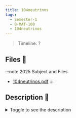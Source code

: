```yaml
---
title: 104neutrinos
tags:
  - Semester-1
  - B-MAT-100
  - 104neutrinos
---
```

> Timeline: ?


## Files 📂

:::note 2025 Subject and Files
- [104neutrinos.pdf](https://github.com/Studio-17/Epitech-Subjects/raw/main/Semester-1/B-MAT-100/104neutrinos/104neutrinos.pdf)
:::

## Description 📖
<details>
  <summary>Toggle to see the description</summary>
  <div>
<details>
<summary> Tests de la moulinette </summary>
<table align="center">
    <thead>
        <tr>
            <td colspan="3" align="center"><strong>MOULINETTE</strong></td>
        </tr>
        <tr>
            <th>SOMMAIRE</th>
            <th>NB DE TESTS</th>
            <th>DETAILS</th>
        </tr>
    </thead>
    <tbody>
        <tr>
            <td rowspan="1">A - Basic tree</td>
            <td rowspan="1" style="text-align: center;">1</td>
            <td>01 - Tree of size 1</td>
        </tr>
        <tr>
            <td rowspan="2">B - Functionality</td>
            <td rowspan="2" style="text-align: center;">2</td>
            <td>01 - Trees of even sizes</td>
        </tr>
        <tr>
            <td>02 - Trees of odd sizes</td>
        </tr>
        <tr>
            <td rowspan="1">C - Error handling</td>
            <td rowspan="1" style="text-align: center;">1</td>
            <td>01 - Trees of invalid sizes</td>
        </tr>
    </tbody>
</table>
</details>
<details>
<summary> Tests de la moulinette </summary>
<table align="center">
    <thead>
        <tr>
            <td colspan="3" align="center"><strong>MOULINETTE</strong></td>
        </tr>
        <tr>
            <th>SOMMAIRE</th>
            <th>NB DE TESTS</th>
            <th>DETAILS</th>
        </tr>
    </thead>
    <tbody>
        <tr>
            <td rowspan="1">match</td>
            <td rowspan="1" style="text-align: center;">1</td>
            <td>match</td>
        </tr>
        <tr>
            <td rowspan="1">nmatch</td>
            <td rowspan="1" style="text-align: center;">1</td>
            <td>nmatch</td>
        </tr>
    </tbody>
</table>
</details>
<details>
<summary> Tests de la moulinette </summary>
<table align="center">
    <thead>
        <tr>
            <td colspan="3" align="center"><strong>MOULINETTE</strong></td>
        </tr>
        <tr>
            <th>SOMMAIRE</th>
            <th>NB DE TESTS</th>
            <th>DETAILS</th>
        </tr>
    </thead>
    <tbody>
        <tr>
            <td rowspan="1">A - Basic star</td>
            <td rowspan="1" style="text-align: center;">1</td>
            <td>01 - Star of size 1</td>
        </tr>
        <tr>
            <td rowspan="3">B - Functionality</td>
            <td rowspan="3" style="text-align: center;">3</td>
            <td>01 - Stars of small sizes</td>
        </tr>
    		<tr>
			<td>02 - Stars of medium sizes</td>
		</tr>
		<tr>
			<td>03 - Stars of big sizes</td>
		</tr>
        <tr>
            <td rowspan="1">C - Error handling</td>
            <td rowspan="1" style="text-align: center;">1</td>
            <td>01 - Star of size 0</td>
        </tr>
	</tbody>
</table>
</details>
<details>
<summary> Tests de la moulinette </summary>
<table align="center">
    <thead>
    <tr>
        <td colspan="3" align="center"><strong>MOULINETTE</strong></td>
    </tr>
        <tr>
            <th>SOMMAIRE</th>
            <th>NB DE TESTS</th>
            <th>DETAILS</th>
        </tr>
    </thead>
    <tbody>
        <tr>
            <td rowspan="1">workshopLib</td>
            <td rowspan="1" style="text-align: center;">29</td>
            <td>❌</td>
        </tr>
    </tbody>
</table>
</details>
<details>
<summary> Tests de la moulinette </summary>
<table align="center">
    <thead>
        <tr>
            <td colspan="3" align="center"><strong>MOULINETTE</strong></td>
        </tr>
        <tr>
            <th>SOMMAIRE</th>
            <th>NB DE TESTS</th>
            <th>DETAILS</th>
        </tr>
    </thead>
    <tbody>
        <tr>
            <td rowspan="1">01 - Count Island</td>
            <td rowspan="1" style="text-align: center;">1</td>
            <td>01 - Count island</td>
        </tr>
        <tr>
            <td rowspan="1">02 - Return Value</td>
            <td rowspan="1" style="text-align: center;">1</td>
            <td>01 - Return value</td>
        </tr>
        <tr>
            <td rowspan="1">03 - Error handling</td>
            <td rowspan="1" style="text-align: center;">1</td>
            <td>01 - Error handling</td>
        </tr>
	</tbody>
</table>
</details>
<details>
<summary> Tests de la moulinette </summary>
<table align="center">
    <thead>
    <tr>
        <td colspan="3" align="center"><strong>MOULINETTE</strong></td>
    </tr>
        <tr>
            <th>SOMMAIRE</th>
            <th>NB DE TESTS</th>
            <th>DETAILS</th>
        </tr>
    </thead>
    <tbody>
        <tr>
            <td rowspan="1">step01</td>
            <td rowspan="1" style="text-align: center;">1</td>
            <td>Step01</td>
        </tr>
        <tr>
            <td rowspan="1">step02</td>
            <td rowspan="1" style="text-align: center;">1</td>
            <td>Step02</td>
        </tr>
        <tr>
            <td rowspan="1">step03</td>
            <td rowspan="1" style="text-align: center;">1</td>
            <td>Step03</td>
        </tr>
        <tr>
            <td rowspan="1">step04</td>
            <td rowspan="1" style="text-align: center;">1</td>
            <td>Step04</td>
        </tr>
    </tbody>
</table>
</details>
<details>
<summary> Tests de la moulinette </summary>
<table align="center">
    <thead>
    <tr>
        <td colspan="3" align="center"><strong>MOULINETTE</strong></td>
    </tr>
        <tr>
            <th>SOMMAIRE</th>
            <th>NB DE TESTS</th>
            <th>DETAILS</th>
        </tr>
    </thead>
    <tbody>
        <tr>
            <td rowspan="3">rush-1-1</td>
            <td rowspan="3" style="text-align: center;">3</td>
            <td>01 - Small sizes</td>
        </tr>
        <tr>
            <td>02 - Big sizes</td>
        </tr>
        <tr>
            <td>03 - Special cases</td>
        </tr>
        <tr>
            <td rowspan="3">rush-1-2</td>
            <td rowspan="3" style="text-align: center;">3</td>
            <td>01 - Small sizes</td>
        </tr>
        <tr>
            <td>02 - Big sizes</td>
        </tr>
        <tr>
            <td>03 - Special cases</td>
        </tr>
        <tr>
            <td rowspan="3">rush-1-3</td>
            <td rowspan="3" style="text-align: center;">3</td>
            <td>01 - Small sizes</td>
        </tr>
        <tr>
            <td>02 - Big sizes</td>
        </tr>
        <tr>
            <td>03 - Special cases</td>
        </tr>
        <tr>
            <td rowspan="3">rush-1-4</td>
            <td rowspan="3" style="text-align: center;">3</td>
            <td>01 - Small sizes</td>
        </tr>
        <tr>
            <td>02 - Big sizes</td>
        </tr>
        <tr>
            <td>03 - Special cases</td>
        </tr>
        <tr>
            <td rowspan="3">rush-1-5</td>
            <td rowspan="3" style="text-align: center;">3</td>
            <td>01 - Small sizes</td>
        </tr>
        <tr>
            <td>02 - Big sizes</td>
        </tr>
        <tr>
            <td>03 - Special cases</td>
        </tr>
    </tbody>
</table>
</details>
<details>
<summary> Tests de la moulinette </summary>
<table align="center">
    <thead>
    <tr>
        <td colspan="3" align="center"><strong>MOULINETTE</strong></td>
    </tr>
        <tr>
            <th>SOMMAIRE</th>
            <th>NB DE TESTS</th>
            <th>DETAILS</th>
        </tr>
    </thead>
    <tbody>
        <tr>
            <td rowspan="1">01 - task01</td>
            <td rowspan="1" style="text-align: center;">1</td>
            <td>task01</td>
        </tr>
        <tr>
            <td rowspan="1">02 - task02</td>
            <td rowspan="1" style="text-align: center;">1</td>
            <td>task02</td>
        </tr>
        <tr>
            <td rowspan="1">03 - task03</td>
            <td rowspan="1" style="text-align: center;">1</td>
            <td>task03</td>
        </tr>
        <tr>
            <td rowspan="1">04 - task04</td>
            <td rowspan="1" style="text-align: center;">1</td>
            <td>task04</td>
        </tr>
        <tr>
            <td rowspan="1">05 - task05</td>
            <td rowspan="1" style="text-align: center;">1</td>
            <td>task05</td>
        </tr>
        <tr>
            <td rowspan="1">06 - task06</td>
            <td rowspan="1" style="text-align: center;">1</td>
            <td>task06</td>
        </tr>
    </tbody>
</table>
</details>
<details>
<summary> Tests de la moulinette </summary>
<table align="center">
    <thead>
    <tr>
        <td colspan="3" align="center"><strong>MOULINETTE</strong></td>
    </tr>
        <tr>
            <th>SOMMAIRE</th>
            <th>NB DE TESTS</th>
            <th>DETAILS</th>
        </tr>
    </thead>
    <tbody>
        <tr>
            <td rowspan="1">01 - task01</td>
            <td rowspan="1" style="text-align: center;">1</td>
            <td>task01</td>
        </tr>
        <tr>
            <td rowspan="1">02 - task02</td>
            <td rowspan="1" style="text-align: center;">1</td>
            <td>task02</td>
        </tr>
        <tr>
            <td rowspan="1">03 - task03</td>
            <td rowspan="1" style="text-align: center;">1</td>
            <td>task03</td>
        </tr>
        <tr>
            <td rowspan="1">04 - task04</td>
            <td rowspan="1" style="text-align: center;">1</td>
            <td>task04</td>
        </tr>
        <tr>
            <td rowspan="1">05 - task05</td>
            <td rowspan="1" style="text-align: center;">1</td>
            <td>task05</td>
        </tr>
        <tr>
            <td rowspan="1">06 - task06</td>
            <td rowspan="1" style="text-align: center;">1</td>
            <td>task06</td>
        </tr>
    </tbody>
</table>
</details>
<details>
<summary> Tests de la moulinette </summary>
<table align="center">
    <thead>
    <tr>
        <td colspan="3" align="center"><strong>MOULINETTE</strong></td>
    </tr>
        <tr>
            <th>SOMMAIRE</th>
            <th>NB DE TESTS</th>
            <th>DETAILS</th>
        </tr>
    </thead>
    <tbody>
        <tr>
            <td rowspan="1">01 - task01</td>
            <td rowspan="1" style="text-align: center;">1</td>
            <td>task01</td>
        </tr>
        <tr>
            <td rowspan="1">02 - task02</td>
            <td rowspan="1" style="text-align: center;">1</td>
            <td>task02</td>
        </tr>
        <tr>
            <td rowspan="1">03 - task03</td>
            <td rowspan="1" style="text-align: center;">1</td>
            <td>task03</td>
        </tr>
        <tr>
            <td rowspan="1">04 - task04</td>
            <td rowspan="1" style="text-align: center;">1</td>
            <td>task04</td>
        </tr>
        <tr>
            <td rowspan="1">05 - task05</td>
            <td rowspan="1" style="text-align: center;">1</td>
            <td>task05</td>
        </tr>
    </tbody>
</table>
</details>
<details>
<summary> Tests de la moulinette </summary>
<table align="center">
    <thead>
    <tr>
        <td colspan="3" align="center"><strong>MOULINETTE</strong></td>
    </tr>
        <tr>
            <th>SOMMAIRE</th>
            <th>NB DE TESTS</th>
            <th>DETAILS</th>
        </tr>
    </thead>
    <tbody>
        <tr>
            <td>01 - task01</td>
            <td rowspan="1" style="text-align: center;">1</td>
            <td>task01</td>
        </tr>
        <tr>
            <td>02 - task02</td>
            <td rowspan="1" style="text-align: center;">1</td>
            <td>task02</td>
        </tr>
        <tr>
            <td>03 - task03</td>
            <td rowspan="1" style="text-align: center;">1</td>
            <td>task03</td>
        </tr>
        <tr>
            <td>04 - task04</td>
            <td rowspan="1" style="text-align: center;">1</td>
            <td>task04</td>
        </tr>
        <tr>
            <td>05 - task05</td>
            <td rowspan="1" style="text-align: center;">1</td>
            <td>task05</td>
        </tr>
        <tr>
            <td>06 - task06</td>
            <td rowspan="1" style="text-align: center;">1</td>
            <td>task06</td>
        </tr>
        <tr>
            <td>07 - task07</td>
            <td rowspan="1" style="text-align: center;">1</td>
            <td>task07</td>
        </tr>
        </tr>
        <tr>
            <td>08 - task08</td>
            <td rowspan="1" style="text-align: center;">1</td>
            <td>task08</td>
        </tr>
        <tr>
            <td>09 - task09</td>
            <td rowspan="1" style="text-align: center;">1</td>
            <td>task09</td>
        </tr>
        <tr>
            <td>10 - task10</td>
            <td rowspan="1" style="text-align: center;">1</td>
            <td>task10</td>
        </tr>
        <tr>
            <td>11 - task11</td>
            <td rowspan="1" style="text-align: center;">1</td>
            <td>task11</td>
        </tr>
        <tr>
            <td>12 - task12</td>
            <td rowspan="1" style="text-align: center;">1</td>
            <td>task12</td>
        </tr>
        <tr>
            <td>13 - task13</td>
            <td rowspan="1" style="text-align: center;">1</td>
            <td>task13</td>
        </tr>
        <tr>
            <td>14 - task14</td>
            <td rowspan="1" style="text-align: center;">1</td>
            <td>task14</td>
        </tr>
        <tr>
            <td>15 - task15</td>
            <td rowspan="1" style="text-align: center;">1</td>
            <td>task15</td>
        </tr>
        <tr>
            <td>16 - task16</td>
            <td rowspan="1" style="text-align: center;">1</td>
            <td>task16</td>
        </tr>
        <tr>
            <td>17 - task17</td>
            <td rowspan="1" style="text-align: center;">1</td>
            <td>task17</td>
        </tr>
        <tr>
            <td>18 - task18</td>
            <td rowspan="1" style="text-align: center;">1</td>
            <td>task18</td>
        </tr>
        <tr>
            <td>19 - task19</td>
            <td rowspan="1" style="text-align: center;">1</td>
            <td>task19</td>
        </tr>
        <tr>
            <td>20 - task20</td>
            <td rowspan="1" style="text-align: center;">1</td>
            <td>task20</td>
        </tr>
        <tr>
            <td>21 - task21</td>
            <td rowspan="1" style="text-align: center;">1</td>
            <td>task21</td>
        </tr>
    </tbody>
</table>
</details>
<details>
<summary> Tests de la moulinette </summary>
<table align="center">
    <thead>
        <tr>
            <td colspan="3" align="center"><strong>MOULINETTE</strong></td>
        </tr>
        <tr>
            <th>SOMMAIRE</th>
            <th>NB DE TESTS</th>
            <th>DETAILS</th>
        </tr>
    </thead>
    <tbody>
        <tr>
            <td rowspan="1">01 - task01</td>
            <td rowspan="1" style="text-align: center;">1</td>
            <td>task01</td>
        </tr>
        <tr>
            <td rowspan="1">02 - task02</td>
            <td rowspan="1" style="text-align: center;">1</td>
            <td>task02</td>
        </tr>
        <tr>
            <td rowspan="1">03 - task03</td>
            <td rowspan="1" style="text-align: center;">1</td>
            <td>task03</td>
        </tr>
        <tr>
            <td rowspan="1">04 - task04</td>
            <td rowspan="1" style="text-align: center;">1</td>
            <td>task04</td>
        </tr>
        <tr>
            <td rowspan="1">05 - task05</td>
            <td rowspan="1" style="text-align: center;">1</td>
            <td>task05</td>
        </tr>
        <tr>
            <td rowspan="1">06 - task06</td>
            <td rowspan="1" style="text-align: center;">1</td>
            <td>task06</td>
        </tr>
        <tr>
            <td rowspan="1">07 - task07</td>
            <td rowspan="1" style="text-align: center;">1</td>
            <td>task07</td>
        </tr>
    </tbody>
</table>
</details>
<details>
<summary> Tests de la moulinette </summary>
<table align="center">
    <thead>
    <tr>
        <td colspan="3" align="center"><strong>MOULINETTE</strong></td>
    </tr>
        <tr>
            <th>SOMMAIRE</th>
            <th>NB DE TESTS</th>
            <th>DETAILS</th>
        </tr>
    </thead>
    <tbody>
        <tr>
            <td rowspan="1">01 - task01</td>
            <td rowspan="1" style="text-align: center;">1</td>
            <td>task01</td>
        </tr>
        <tr>
            <td rowspan="1">02 - task02</td>
            <td rowspan="1" style="text-align: center;">1</td>
            <td>task02</td>
        </tr>
        <tr>
            <td rowspan="1">03 - task03</td>
            <td rowspan="1" style="text-align: center;">1</td>
            <td>task03</td>
        </tr>
        <tr>
            <td rowspan="1">04 - task04</td>
            <td rowspan="1" style="text-align: center;">1</td>
            <td>task04</td>
        </tr>
    </tbody>
</table>
</details>
<details>
<summary> Tests de la moulinette </summary>
<table align="center">
    <thead>
    <tr>
        <td colspan="3" align="center"><strong>MOULINETTE</strong></td>
    </tr>
        <tr>
            <th>SOMMAIRE</th>
            <th>NB DE TESTS</th>
            <th>DETAILS</th>
        </tr>
    </thead>
    <tbody>
        <tr>
            <td rowspan="1">01 - task01</td>
            <td rowspan="1" style="text-align: center;">1</td>
            <td>task01</td>
        </tr>
        <tr>
            <td rowspan="1">02 - task02</td>
            <td rowspan="1" style="text-align: center;">1</td>
            <td>task02</td>
        </tr>
        <tr>
            <td rowspan="1">03 - task03</td>
            <td rowspan="1" style="text-align: center;">1</td>
            <td>task03</td>
        </tr>
        <tr>
            <td rowspan="1">04 - task04</td>
            <td rowspan="1" style="text-align: center;">1</td>
            <td>task04</td>
        </tr>
        <tr>
            <td rowspan="1">05 - task05</td>
            <td rowspan="1" style="text-align: center;">1</td>
            <td>task05</td>
        </tr>
        <tr>
            <td rowspan="1">06 - task06</td>
            <td rowspan="1" style="text-align: center;">1</td>
            <td>task06</td>
        </tr>
    </tbody>
</table>
</details>
<details>
<summary> Tests de la moulinette </summary>
<table align="center">
    <thead>
    <tr>
        <td colspan="3" align="center"><strong>MOULINETTE</strong></td>
    </tr>
        <tr>
            <th>SOMMAIRE</th>
            <th>NB DE TESTS</th>
            <th>DETAILS</th>
        </tr>
    </thead>
    <tbody>
        <tr>
            <td rowspan="1">01 - task01</td>
            <td rowspan="1" style="text-align: center;">1</td>
            <td>task01</td>
        </tr>
        <tr>
            <td rowspan="1">02 - task02</td>
            <td rowspan="1" style="text-align: center;">1</td>
            <td>task02</td>
        </tr>
        <tr>
            <td rowspan="1">03 - task03</td>
            <td rowspan="1" style="text-align: center;">1</td>
            <td>task03</td>
        </tr>
        <tr>
            <td rowspan="1">04 - task04</td>
            <td rowspan="1" style="text-align: center;">1</td>
            <td>task04</td>
        </tr>
        <tr>
            <td rowspan="1">05 - task05</td>
            <td rowspan="1" style="text-align: center;">1</td>
            <td>task05</td>
        </tr>
        <tr>
            <td rowspan="1">06 - task06</td>
            <td rowspan="1" style="text-align: center;">1</td>
            <td>task06</td>
        </tr>
        <tr>
            <td rowspan="1">07 - task07</td>
            <td rowspan="1" style="text-align: center;">1</td>
            <td>task07</td>
        </tr>
        <tr>
            <td rowspan="1">08 - task08</td>
            <td rowspan="1" style="text-align: center;">1</td>
            <td>task08</td>
        </tr>
        <tr>
            <td rowspan="1">09 - task09</td>
            <td rowspan="1" style="text-align: center;">1</td>
            <td>task09</td>
        </tr>
    </tbody>
</table>
</details>
<details>
<summary> Tests de la moulinette </summary>
<table align="center">
    <thead>
    <tr>
        <td colspan="3" align="center"><strong>MOULINETTE</strong></td>
    </tr>
        <tr>
            <th>SOMMAIRE</th>
            <th>NB DE TESTS</th>
            <th>DETAILS</th>
        </tr>
    </thead>
    <tbody>
        <tr>
            <td rowspan="1">01 - task01</td>
            <td rowspan="1" style="text-align: center;">1</td>
            <td>task01</td>
        </tr>
        <tr>
            <td rowspan="1">02 - task02</td>
            <td rowspan="1" style="text-align: center;">1</td>
            <td>task02</td>
        </tr>
        <tr>
            <td rowspan="1">03 - task03</td>
            <td rowspan="1" style="text-align: center;">1</td>
            <td>task03</td>
        </tr>
        <tr>
            <td rowspan="1">04 - task04</td>
            <td rowspan="1" style="text-align: center;">1</td>
            <td>task04</td>
        </tr>
        <tr>
            <td rowspan="1">05 - task05</td>
            <td rowspan="1" style="text-align: center;">1</td>
            <td>task05</td>
        </tr>
        <tr>
            <td rowspan="1">06 - task06</td>
            <td rowspan="1" style="text-align: center;">1</td>
            <td>task06</td>
        </tr>
        <tr>
            <td rowspan="1">07 - task07</td>
            <td rowspan="1" style="text-align: center;">1</td>
            <td>task07</td>
        </tr>
    </tbody>
</table>
</details>
<details>
<summary> Tests de la moulinette </summary>
<table align="center">
    <thead>
    <tr>
        <td colspan="3" align="center"><strong>MOULINETTE</strong></td>
    </tr>
        <tr>
            <th>SOMMAIRE</th>
            <th>NB DE TESTS</th>
            <th>DETAILS</th>
        </tr>
    </thead>
    <tbody>
        <tr>
            <td rowspan="1">01 - task01</td>
            <td rowspan="1" style="text-align: center;">1</td>
            <td>task01</td>
        </tr>
        <tr>
            <td rowspan="1">02 - task02</td>
            <td rowspan="1" style="text-align: center;">1</td>
            <td>task02</td>
        </tr>
        <tr>
            <td rowspan="1">03 - task03</td>
            <td rowspan="1" style="text-align: center;">1</td>
            <td>task03</td>
        </tr>
        <tr>
            <td rowspan="1">04 - task04</td>
            <td rowspan="1" style="text-align: center;">1</td>
            <td>task04</td>
        </tr>
        <tr>
            <td rowspan="1">05 - task05</td>
            <td rowspan="1" style="text-align: center;">1</td>
            <td>task05</td>
        </tr>
        <tr>
            <td rowspan="1">06 - task06</td>
            <td rowspan="1" style="text-align: center;">1</td>
            <td>task06</td>
        </tr>
        <tr>
            <td rowspan="1">07 - task07</td>
            <td rowspan="1" style="text-align: center;">1</td>
            <td>task07</td>
        </tr>
        <tr>
            <td rowspan="1">08 - task08</td>
            <td rowspan="1" style="text-align: center;">1</td>
            <td>task08</td>
        </tr>
    </tbody>
</table>
</details>
<details>
<summary> Tests de la moulinette </summary>
<table align="center">
    <thead>
    <tr>
        <td colspan="3" align="center"><strong>MOULINETTE</strong></td>
    </tr>
        <tr>
            <th>SOMMAIRE</th>
            <th>NB DE TESTS</th>
            <th>DETAILS</th>
        </tr>
    </thead>
    <tbody>
        <tr>
            <td rowspan="1">01 - task01</td>
            <td rowspan="1" style="text-align: center;">1</td>
            <td>task01</td>
        </tr>
        <tr>
            <td rowspan="1">02 - task02</td>
            <td rowspan="1" style="text-align: center;">1</td>
            <td>task02</td>
        </tr>
        <tr>
            <td rowspan="1">03 - task03</td>
            <td rowspan="1" style="text-align: center;">1</td>
            <td>task03</td>
        </tr>
        <tr>
            <td rowspan="1">04 - task04</td>
            <td rowspan="1" style="text-align: center;">1</td>
            <td>task04</td>
        </tr>
        <tr>
            <td rowspan="1">05 - task05</td>
            <td rowspan="1" style="text-align: center;">1</td>
            <td>task05</td>
        </tr>
        <tr>
            <td rowspan="1">06 - task06</td>
            <td rowspan="1" style="text-align: center;">1</td>
            <td>task06</td>
        </tr>
        <tr>
            <td rowspan="1">07 - task07</td>
            <td rowspan="1" style="text-align: center;">1</td>
            <td>task07</td>
        </tr>
        <tr>
            <td rowspan="1">08 - task08</td>
            <td rowspan="1" style="text-align: center;">1</td>
            <td>task08</td>
        </tr>
        <tr>
            <td rowspan="1">09 - task09</td>
            <td rowspan="1" style="text-align: center;">1</td>
            <td>task09</td>
        </tr>
        <tr>
            <td rowspan="1">10 - task10</td>
            <td rowspan="1" style="text-align: center;">1</td>
            <td>task10</td>
        </tr>
        <tr>
            <td rowspan="1">11 - task11</td>
            <td rowspan="1" style="text-align: center;">1</td>
            <td>task11</td>
        </tr>
    </tbody>
</table>
</details>
<details>
<summary> Tests de la moulinette </summary>
<table align="center">
    <thead>
    <tr>
        <td colspan="3" align="center"><strong>MOULINETTE</strong></td>
    </tr>
        <tr>
            <th>SOMMAIRE</th>
            <th>NB DE TESTS</th>
            <th>DETAILS</th>
        </tr>
    </thead>
    <tbody>
        <tr>
            <td rowspan="1">01 - task01</td>
            <td rowspan="1" style="text-align: center;">1</td>
            <td>task01</td>
        </tr>
        <tr>
            <td rowspan="1">02 - task02</td>
            <td rowspan="1" style="text-align: center;">1</td>
            <td>task02</td>
        </tr>
        <tr>
            <td rowspan="1">03 - task03</td>
            <td rowspan="1" style="text-align: center;">1</td>
            <td>task03</td>
        </tr>
        <tr>
            <td rowspan="1">04 - task04</td>
            <td rowspan="1" style="text-align: center;">1</td>
            <td>task04</td>
        </tr>
        <tr>
            <td rowspan="1">05 - task05</td>
            <td rowspan="1" style="text-align: center;">1</td>
            <td>task05</td>
        </tr>
    </tbody>
</table>
</details>
<details>
<summary> Tests de la moulinette </summary>
<table align="center">
    <thead>
        <tr>
            <td colspan="3" align="center"><strong>MOULINETTE</strong></td>
        </tr>
        <tr>
            <th>SOMMAIRE</th>
            <th>NB DE TESTS</th>
            <th>DETAILS</th>
        </tr>
    </thead>
    <tbody>
        <tr>
            <td rowspan="8">01 - eval_expr</td>
            <td rowspan="8" style="text-align: center;">8</td>
            <td>Test 01</td>
        </tr>
        <tr>
            <td>Test 02</td>
        </tr>
        <tr>
            <td>Test 03</td>
        </tr>
        <tr>
            <td>Test 04</td>
        </tr>
        <tr>
            <td>Test 05</td>
        </tr>
        <tr>
            <td>Test 06</td>
        </tr>
        <tr>
            <td>Test 07</td>
        </tr>
        <tr>
            <td>Test 08</td>
        </tr>
    </tbody>
</table>
</details>
<details>
<summary> Tests de la moulinette </summary>
<table align="center">
    <thead>
        <tr>
            <td colspan="3" align="center"><strong>MOULINETTE</strong></td>
        </tr>
        <tr>
            <th>SOMMAIRE</th>
            <th>NB DE TESTS</th>
            <th>DETAILS</th>
        </tr>
    </thead>
    <tbody>
        <tr>
            <td rowspan="12">01 - syntax errors</td>
            <td rowspan="12" style="text-align: center;">12</td>
            <td>A - missing operator</td>
        </tr>
        <tr>
            <td>B - too many operator</td>
        </tr>
        <tr>
            <td>C - operator in the base</td>
        </tr>
        <tr>
            <td>D - two identical digits</td>
        </tr>
        <tr>
            <td>E - two identical operators</td>
        </tr>
        <tr>
            <td>F - unmatched parenthesis #1</td>
        </tr>
        <tr>
            <td>G - unmatched parenthesis #2</td>
        </tr>
        <tr>
            <td>H - invalid expression #1</td>
        </tr>
        <tr>
            <td>I - invalid expression #2</td>
        </tr>
        <tr>
            <td>J - empty expression</td>
        </tr>
        <tr>
            <td>K - unknown digit</td>
        </tr>
        <tr>
            <td>L - missing argument</td>
        </tr>
        <tr>
            <td rowspan="7">02 - addition</td>
            <td rowspan="7" style="text-align: center;">7</td>
            <td>A - simple #1</td>
        </tr>
        <tr>
            <td>B - simple #2</td>
        </tr>
        <tr>
            <td>C - size handling #1</td>
        </tr>
        <tr>
            <td>D - size handling #2</td>
        </tr>
        <tr>
            <td>E - with remainder</td>
        </tr>
        <tr>
            <td>F - big #1</td>
        </tr>
        <tr>
            <td>G - big #2</td>
        </tr>
        <tr>
            <td rowspan="13">03 - subtraction</td>
            <td rowspan="13" style="text-align: center;">13</td>
            <td>A - simple positive</td>
        </tr>
        <tr>
            <td>B - simple negative #1</td>
        </tr>
        <tr>
            <td>C - simple negative #2</td>
        </tr>
        <tr>
            <td>D - size handling #1</td>
        </tr>
        <tr>
            <td>E - size handling #2</td>
        </tr>
        <tr>
            <td>F - size handling #3</td>
        </tr>
        <tr>
            <td>G - with remainder #1</td>
        </tr>
        <tr>
            <td>H - with remainder #2</td>
        </tr>
        <tr>
            <td>I - two operators</td>
        </tr>
        <tr>
            <td>J - big #1</td>
        </tr>
        <tr>
            <td>K - big #2</td>
        </tr>
        <tr>
            <td>L - big #3</td>
        </tr>
        <tr>
            <td>M - big #4</td>
        </tr>
        <tr>
            <td rowspan="9">04 - multiplication</td>
            <td rowspan="9" style="text-align: center;">9</td>
            <td>A - simple</td>
        </tr>
        <tr>
            <td>B - size handling #1</td>
        </tr>
        <tr>
            <td>C - size handling #2</td>
        </tr>
        <tr>
            <td>D - size handling #3</td>
        </tr>
        <tr>
            <td>E - with negative number #1</td>
        </tr>
        <tr>
            <td>F - with negative number #2</td>
        </tr>
        <tr>
            <td>G - big#1</td>
        </tr>
        <tr>
            <td>H - big #2</td>
        </tr>
        <tr>
            <td>I - big #3</td>
        </tr>
        <tr>
            <td rowspan="11">05 - division</td>
            <td rowspan="11" style="text-align: center;">11</td>
            <td>A - simple #1</td>
        </tr>
        <tr>
            <td>B - simple #2</td>
        </tr>
        <tr>
            <td>C - size handling #1</td>
        </tr>
        <tr>
            <td>D - size handling #2</td>
        </tr>
        <tr>
            <td>E - size handling #3</td>
        </tr>
        <tr>
            <td>F - with negative number #1</td>
        </tr>
        <tr>
            <td>G - with negative number #2</td>
        </tr>
        <tr>
            <td>H - big #1</td>
        </tr>
        <tr>
            <td>I - big #2</td>
        </tr>
        <tr>
            <td>J - big #3</td>
        </tr>
        <tr>
            <td>K - by 0 exception</td>
        </tr>
        <tr>
            <td rowspan="11">06 - modulo</td>
            <td rowspan="11" style="text-align: center;">11</td>
            <td>A - simple #1</td>
        </tr>
        <tr>
            <td>B - simple #2</td>
        </tr>
        <tr>
            <td>C - size handling #1</td>
        </tr>
        <tr>
            <td>D - size handling #2</td>
        </tr>
        <tr>
            <td>E - size handling #3</td>
        </tr>
        <tr>
            <td>F - with negative number #1</td>
        </tr>
        <tr>
            <td>G - with negative number #2</td>
        </tr>
        <tr>
            <td>H - big #1</td>
        </tr>
        <tr>
            <td>I - big #2</td>
        </tr>
        <tr>
            <td>J - big #3</td>
        </tr>
        <tr>
            <td>K - by 0 exception</td>
        </tr>
        <tr>
            <td rowspan="6">07 - base and operators</td>
            <td rowspan="6" style="text-align: center;">6</td>
            <td>A - binary base</td>
        </tr>
        <tr>
            <td>B - hexa base</td>
        </tr>
        <tr>
            <td>C - custom base #1</td>
        </tr>
        <tr>
            <td>D - custom base #2</td>
        </tr>
        <tr>
            <td>E - custom operators</td>
        </tr>
        <tr>
            <td>F - mixed custom</td>
        </tr>
        <tr>
            <td rowspan="12">08 - eval expr</td>
            <td rowspan="12" style="text-align: center;">12</td>
            <td>A - operator priority #1</td>
        </tr>
        <tr>
            <td>B - operator priority #2</td>
        </tr>
        <tr>
            <td>C - operator priority #3</td>
        </tr>
        <tr>
            <td>D - unary operator #1</td>
        </tr>
        <tr>
            <td>E - unary operator #2</td>
        </tr>
        <tr>
            <td>F - unary operator #3</td>
        </tr>
        <tr>
            <td>G - with parenthesis #1</td>
        </tr>
        <tr>
            <td>H - with parenthesis #2</td>
        </tr>
        <tr>
            <td>I - with parenthesis #3</td>
        </tr>
        <tr>
            <td>J - with parenthesis #4</td>
        </tr>
        <tr>
            <td>K - big #1</td>
        </tr>
        <tr>
            <td>L - big #2</td>
        </tr>
    </tbody>
</table>
</details>
<details>
<summary> Tests de la moulinette </summary>
<table align="center">
    <thead>
        <tr>
            <td colspan="3" align="center"><strong>MOULINETTE</strong></td>
        </tr>
        <tr>
            <th>SOMMAIRE</th>
            <th>NB DE TESTS</th>
            <th>DETAILS</th>
        </tr>
    </thead>
    <tbody>
        <tr>
            <td rowspan="7">1 - simple print</td>
            <td rowspan="7" style="text-align: center;">7</td>
            <td>11. Empty</td>
        </tr>
    		<tr>
			<td>12. Simple word</td>
		</tr>
		<tr>
			<td>13. Hello World</td>
		</tr>
		<tr>
			<td>14. Spaces and</td>
		</tr>
		<tr>
			<td>15. Spaces at the end, trying echo -n ?</td>
		</tr>
		<tr>
			<td>16. sentences</td>
		</tr>
		<tr>
			<td>17. Starting 1 byte later</td>
		</tr>
        <tr>
            <td rowspan="2">2 - % Flags</td>
            <td rowspan="2" style="text-align: center;">2</td>
            <td>21. %% - 1</td>
        </tr>
    		<tr>
			<td>22. %% - 2</td>
		</tr>
        <tr>
            <td rowspan="2">3 - c Flags</td>
            <td rowspan="2" style="text-align: center;">2</td>
            <td>31. %c - 1</td>
        </tr>
    		<tr>
			<td>32. %c - 2</td>
		</tr>
        <tr>
            <td rowspan="2">4 - s Flags</td>
            <td rowspan="2" style="text-align: center;">2</td>
            <td>41. %s - 1</td>
        </tr>
    		<tr>
			<td>42. %s - 2</td>
		</tr>
        <tr>
            <td rowspan="4">5 - d/i Flags</td>
            <td rowspan="4" style="text-align: center;">4</td>
            <td>51. %d - 1</td>
        </tr>
    		<tr>
			<td>52. %d - 2</td>
		</tr>
		<tr>
			<td>53. %i - 1</td>
		</tr>
		<tr>
			<td>54. %i - 2</td>
		</tr>
        <tr>
            <td rowspan="4">6 - Multiple options</td>
            <td rowspan="4" style="text-align: center;">4</td>
            <td>61. %c, %s, %d</td>
        </tr>
    		<tr>
			<td>62. %s, %s</td>
		</tr>
		<tr>
			<td>63. %%, %s, %d, %i, %c</td>
		</tr>
		<tr>
			<td>64. PATH 5</td>
		</tr>
	</tbody>
</table>
</details>
<details>
<summary> Tests de la moulinette </summary>
<table align="center">
    <thead>
        <tr>
            <td colspan="3" align="center"><strong>MOULINETTE</strong></td>
        </tr>
        <tr>
            <th>SOMMAIRE</th>
            <th>NB DE TESTS</th>
            <th>DETAILS</th>
        </tr>
    </thead>
    <tbody>
        <tr>
            <td rowspan="5">01 - add</td>
            <td rowspan="5" style="text-align: center;">5</td>
            <td>Test 1</td>
        </tr>
        <tr>
            <td>Test 2</td>
        </tr>
        <tr>
            <td>Test 3</td>
        </tr>
        <tr>
            <td>Test 4</td>
        </tr>
        <tr>
            <td>Test 5</td>
        </tr>
        <tr>
            <td rowspan="6">02 - sub</td>
            <td rowspan="6" style="text-align: center;">6</td>
            <td>Test 1</td>
        </tr>
        <tr>
            <td>Test 2</td>
        </tr>
        <tr>
            <td>Test 3</td>
        </tr>
        <tr>
            <td>Test 4</td>
        </tr>
        <tr>
            <td>Test 5</td>
        </tr>
        <tr>
            <td>Test 6</td>
        </tr>
    </tbody>
</table>
</details>
<details>
<summary> Tests de la moulinette </summary>
<table align="center">
    <thead>
    <tr>
            <td colspan="3" align="center"><strong>MOULINETTE</strong></td>
    </tr>
        <tr>
            <th>SOMMAIRE</th>
            <th>NB DE TESTS</th>
            <th>DETAILS</th>
        </tr>
    </thead>
    <tbody>
        <tr>
            <td rowspan="19">1-rigor</td>
            <td rowspan="19" style="text-align: center;">19</td>
            <td>1a-no arguments</td>
        </tr>
        <tr>
            <td>1b-not enough arguments</td>
        </tr>
        <tr>
            <td>1c-too many arguments</td>
        </tr>
        <tr>
            <td>1d-incorrect argument 1</td>
        </tr>
        <tr>
            <td>1e-incorrect argument 2</td>
        </tr>
        <tr>
            <td>1f-incorrect argument 3</td>
        </tr>
        <tr>
            <td>1g-incorrect argument 4</td>
        </tr>
        <tr>
            <td>1h-bad option 1</td>
        </tr>
        <tr>
            <td>1j-bad radius 2</td>
        </tr>
        <tr>
            <td>1k-bad radius 1</td>
        </tr>
        <tr>
            <td>1l-bad radius 2</td>
        </tr>
        <tr>
            <td>1m-bad angle 1</td>
        </tr>
        <tr>
            <td>1n-bad angle 2</td>
        </tr>
        <tr>
            <td>1o-null direction vector</td>
        </tr>
        <tr>
            <td>1p-output instructions 1</td>
        </tr>
        <tr>
            <td>1q-output instructions 2</td>
        </tr>
        <tr>
            <td>1r-output instructions 3</td>
        </tr>
        <tr>
            <td>1s-output instructions 1 solution</td>
        </tr>
        <tr>
            <td>1t-output instructions 2 solution</td>
        </tr>
        <tr>
            <td rowspan="8">2-sphere</td>
            <td rowspan="8" style="text-align: center;">8</td>
            <td>2a-sphere (1 intesection point)</td>
        </tr>
        <tr>
            <td>2b-sphere (no intersection)</td>
        </tr>
        <tr>
            <td>2c-sphere (no intersection bis)</td>
        </tr>
        <tr>
            <td>2d-sphere 1</td>
        </tr>
        <tr>
            <td>2e-sphere 2</td>
        </tr>
        <tr>
            <td>2f-sphere 3</td>
        </tr>
        <tr>
            <td>2g-sphere 4</td>
        </tr>
        <tr>
            <td>2h-sphere 5</td>
        </tr>
        <tr>
            <td rowspan="9">3-cylinder</td>
            <td rowspan="9" style="text-align: center;">9</td>
            <td>3a-cylinder (infinite number of solutions)</td>
        </tr>
        <tr>
            <td>3b-cylinder (1 intersection point)</td>
        </tr>
        <tr>
            <td>3c-cylinder (no intersection)</td>
        </tr>
        <tr>
            <td>3d-cylinder 1</td>
        </tr>
        <tr>
            <td>3e-cylinder 2</td>
        </tr>
        <tr>
            <td>3f-cylinder 3</td>
        </tr>
        <tr>
            <td>3g-cylinder 4</td>
        </tr>
        <tr>
            <td>3h-cylinder 5</td>
        </tr>
        <tr>
            <td>3i-cylinder 6</td>
        </tr>
        <tr>
            <td rowspan="10">4-cone</td>
            <td rowspan="10" style="text-align: center;">10</td>
            <td>4a-cone</td>
        </tr>
        <tr>
            <td>4b-cone</td>
        </tr>
        <tr>
            <td>4c-cone</td>
        </tr>
        <tr>
            <td>4d-cone</td>
        </tr>
        <tr>
            <td>4e-cone 1</td>
        </tr>
        <tr>
            <td>4f-cone 2</td>
        </tr>
        <tr>
            <td>4g-cone 3</td>
        </tr>
        <tr>
            <td>4h-cone 4</td>
        </tr>
        <tr>
            <td>5i-cone 5</td>
        </tr>
        <tr>
            <td>5j-cone 6</td>
        </tr>
    </tbody>
</table>
</details>
<details>
<summary> Tests de la moulinette </summary>
<table align="center">
    <thead>
        <tr>
            <td colspan="3" align="center"><strong>MOULINETTE</strong></td>
        </tr>
        <tr>
            <th>SOMMAIRE</th>
            <th>NB DE TESTS</th>
            <th>DETAILS</th>
        </tr>
    </thead>
    <tbody>
        <tr>
            <td rowspan="22">1-rigor</td>
            <td rowspan="22" style="text-align: center;">22</td>
            <td>1a-no arguments</td>
        </tr>
    		<tr>
			<td>1b-not enough arguments</td>
		</tr>
		<tr>
			<td>1c-incorrect arguments 1</td>
		</tr>
		<tr>
			<td>1d-incorrect arguments 2</td>
		</tr>
		<tr>
			<td>1e-incorrect arguments 3</td>
		</tr>
		<tr>
			<td>1f-too many argments -t</td>
		</tr>
		<tr>
			<td>1g-not enough arguments -t</td>
		</tr>
		<tr>
			<td>1h-incorrect arguments -t</td>
		</tr>
		<tr>
			<td>1i-too many argments -z</td>
		</tr>
		<tr>
			<td>1j-not enough arguments -z</td>
		</tr>
		<tr>
			<td>1k-incorrect arguments -z</td>
		</tr>
		<tr>
			<td>1l-too many argments -r</td>
		</tr>
		<tr>
			<td>1m-not enough arguments -r</td>
		</tr>
		<tr>
			<td>1n-incorrect arguments -r</td>
		</tr>
		<tr>
			<td>1o-not enough arguments -s</td>
		</tr>
		<tr>
			<td>1o-too many argments -s</td>
		</tr>
		<tr>
			<td>1q-incorrect arguments -s</td>
		</tr>
		<tr>
			<td>1r-output instructions -t</td>
		</tr>
		<tr>
			<td>1s-output instructions -z</td>
		</tr>
		<tr>
			<td>1t-output instructions -r</td>
		</tr>
		<tr>
			<td>1u-output instructions -s</td>
		</tr>
		<tr>
			<td>1v-output instructions full</td>
		</tr>
        <tr>
            <td rowspan="12">2-transformation matrices</td>
            <td rowspan="12" style="text-align: center;">12</td>
            <td>2a-translation (y axis)</td>
        </tr>
    		<tr>
			<td>2b-translation (x axis)</td>
		</tr>
		<tr>
			<td>2c-translation</td>
		</tr>
		<tr>
			<td>2d-scaling (y axis)</td>
		</tr>
		<tr>
			<td>2e-scaling (x axis)</td>
		</tr>
		<tr>
			<td>2f-scaling</td>
		</tr>
		<tr>
			<td>2g-45 degree rotation</td>
		</tr>
		<tr>
			<td>2h--60 degree rotation</td>
		</tr>
		<tr>
			<td>2i-620 degree rotation</td>
		</tr>
		<tr>
			<td>2j-45 degree reflection</td>
		</tr>
		<tr>
			<td>2k--60 degree reflection</td>
		</tr>
		<tr>
			<td>2l-620 degree reflection</td>
		</tr>
        <tr>
            <td rowspan="6">3-matrix product</td>
            <td rowspan="6" style="text-align: center;">6</td>
            <td>3a-translation</td>
        </tr>
    		<tr>
			<td>3b-scaling</td>
		</tr>
		<tr>
			<td>3c-45 degree rotation</td>
		</tr>
		<tr>
			<td>3d-90 degree rotation</td>
		</tr>
		<tr>
			<td>3e-180 degree reflection</td>
		</tr>
		<tr>
			<td>3f--60 degree reflection</td>
		</tr>
        <tr>
            <td rowspan="6">4-complex transformations</td>
            <td rowspan="6" style="text-align: center;">6</td>
            <td>4a-complex transformation t r</td>
        </tr>
    		<tr>
			<td>4b-complex transformation s z</td>
		</tr>
		<tr>
			<td>4c-complex transformation t z r</td>
		</tr>
		<tr>
			<td>4d-complex transformation s r s</td>
		</tr>
		<tr>
			<td>4e-complex transformation r t r z</td>
		</tr>
		<tr>
			<td>4f-complex transformation z t r s z</td>
		</tr>
	</tbody>
</table>
</details>
<details>
<summary> Tests de la moulinette </summary>
<table align="center">
    <thead>
        <tr>
            <td colspan="3" align="center"><strong>MOULINETTE</strong></td>
        </tr>
        <tr>
            <th>SOMMAIRE</th>
            <th>NB DE TESTS</th>
            <th>DETAILS</th>
        </tr>
    </thead>
    <tbody>
        <tr>
            <td rowspan="6">basic</td>
            <td rowspan="6" style="text-align: center;">6</td>
            <td>project example 1 - correlation</td>
        </tr>
    		<tr>
			<td>project example 1 - fit1</td>
		</tr>
		<tr>
			<td>project example 1 - fit2</td>
		</tr>
		<tr>
			<td>project example 2 - correlation</td>
		</tr>
		<tr>
			<td>project example 2 - fit1</td>
		</tr>
		<tr>
			<td>project example 2 - fit2</td>
		</tr>
        <tr>
            <td rowspan="3">correlation</td>
            <td rowspan="3" style="text-align: center;">3</td>
            <td>five codes</td>
        </tr>
    		<tr>
			<td>one code</td>
		</tr>
		<tr>
			<td>three codes</td>
		</tr>
        <tr>
            <td rowspan="3">correlation (eval)</td>
            <td rowspan="3" style="text-align: center;">3</td>
            <td>four codes</td>
        </tr>
    		<tr>
			<td>seven codes</td>
		</tr>
		<tr>
			<td>two codes</td>
		</tr>
        <tr>
            <td rowspan="6">fits</td>
            <td rowspan="6" style="text-align: center;">6</td>
            <td>five codes - fit1</td>
        </tr>
    		<tr>
			<td>five codes - fit2</td>
		</tr>
		<tr>
			<td>one code - fit1</td>
		</tr>
		<tr>
			<td>one code - fit2</td>
		</tr>
		<tr>
			<td>three codes - fit1</td>
		</tr>
		<tr>
			<td>three codes - fit2</td>
		</tr>
        <tr>
            <td rowspan="6">fits (eval)</td>
            <td rowspan="6" style="text-align: center;">6</td>
            <td>four codes - fit1</td>
        </tr>
    		<tr>
			<td>four codes - fit2</td>
		</tr>
		<tr>
			<td>seven codes - fit1</td>
		</tr>
		<tr>
			<td>seven codes - fit2</td>
		</tr>
		<tr>
			<td>two code - fit1</td>
		</tr>
		<tr>
			<td>two code - fit2</td>
		</tr>
        <tr>
            <td rowspan="4">rigor</td>
            <td rowspan="4" style="text-align: center;">4</td>
            <td>invalid code 1</td>
        </tr>
    		<tr>
			<td>invalid code 2</td>
		</tr>
		<tr>
			<td>invalid code 3</td>
		</tr>
		<tr>
			<td>no arguments</td>
		</tr>
	</tbody>
</table>
</details>
<details>
<summary> Tests de la moulinette </summary>
<table align="center">
    <thead>
    <tr>
            <td colspan="3" align="center"><strong>MOULINETTE</strong></td>
    </tr>
        <tr>
            <th>SOMMAIRE</th>
            <th>NB DE TESTS</th>
            <th>DETAILS</th>
        </tr>
    </thead>
    <tbody>
        <tr>
            <td rowspan="10">1-rigor</td>
            <td rowspan="10" style="text-align: center;">10</td>
            <td>1a-no arguments</td>
        </tr>
        <tr>
            <td>1b-not enough arguments</td>
        </tr>
        <tr>
            <td>1c-too many arguments</td>
        </tr>
        <tr>
            <td>1d-incorrect argument 1</td>
        </tr>
        <tr>
            <td>1e-incorrect argument 2</td>
        </tr>
        <tr>
            <td>1f-incorrect argument 3</td>
        </tr>
        <tr>
            <td>1g-incorrect argument 4</td>
        </tr>
        <tr>
            <td>1h-bad option 1</td>
        </tr>
        <tr>
            <td>1i-bad option 2</td>
        </tr>
        <tr>
            <td>1j-bad precision</td>
        </tr>
        <tr>
            <td rowspan="3">2-basic</td>
            <td rowspan="3" style="text-align: center;">3</td>
            <td>2a-easy one</td>
        </tr>
        <tr>
            <td>2b-easy one</td>
        </tr>
        <tr>
            <td>2c-easy one</td>
        </tr>
        <tr>
            <td rowspan="6">3-option 1</td>
            <td rowspan="6" style="text-align: center;">6</td>
            <td>3a-test 1</td>
        </tr>
        <tr>
            <td>3b-test 2</td>
        </tr>
        <tr>
            <td>3c-test 3</td>
        </tr>
        <tr>
            <td>3d-test 1 higher prec</td>
        </tr>
        <tr>
            <td>3e-test 2 higher prec</td>
        </tr>
        <tr>
            <td>3f-test 3 higher prec</td>
        </tr>
        <tr>
            <td rowspan="6">4-option 2</td>
            <td rowspan="6" style="text-align: center;">6</td>
            <td>4a-test 1</td>
        </tr>
        <tr>
            <td>4b-test 2</td>
        </tr>
        <tr>
            <td>4c-test 3</td>
        </tr>
        <tr>
            <td>4d-test 1 higher prec</td>
        </tr>
        <tr>
            <td>4e-test 2 higher prec</td>
        </tr>
        <tr>
            <td>4f-test 3 higher prec</td>
        </tr>
        <tr>
            <td rowspan="6">5-option 3</td>
            <td rowspan="6" style="text-align: center;">6</td>
            <td>5a-test 1</td>
        </tr>
        <tr>
            <td>5b-test 2</td>
        </tr>
        <tr>
            <td>5c-test 3</td>
        </tr>
        <tr>
            <td>5d-test 1 higher prec</td>
        </tr>
        <tr>
            <td>5e-test 2 higher prec</td>
        </tr>
        <tr>
            <td>5f-test 3 higher prec</td>
        </tr>
        <tr>
            <td rowspan="4">6-mathematical rigor</td>
            <td rowspan="4" style="text-align: center;">4</td>
            <td>6a-no solution opt 1</td>
        </tr>
        <tr>
            <td>6b-no solution opt 2</td>
        </tr>
        <tr>
            <td>6c-no solution opt 3</td>
        </tr>
        <tr>
            <td>6d-no convergence opt 3</td>
        </tr>
    </tbody>
</table>
</details>
<details>

<summary> Tests de la moulinette </summary>
<table align="center">
    <thead>
        <tr>
            <td colspan="3" align="center"><strong>MOULINETTE</strong></td>
        </tr>
        <tr>
            <th>SOMMAIRE</th>
            <th>NB DE TESTS</th>
            <th>DETAILS</th>
        </tr>
    </thead>
    <tbody>
        <tr>
            <td rowspan="10">1-rigor</td>
            <td rowspan="10" style="text-align: center;">10</td>
            <td>1a-no arguments</td>
        </tr>
    		<tr>
			<td>1b-not enough arguments</td>
		</tr>
		<tr>
			<td>1c-too many arguments</td>
		</tr>
		<tr>
			<td>1d-incorrect argument</td>
		</tr>
		<tr>
			<td>1e-negative time shift</td>
		</tr>
		<tr>
			<td>1f-float time shift</td>
		</tr>
		<tr>
			<td>1g-output rigour 1</td>
		</tr>
		<tr>
			<td>1h-output rigour 2</td>
		</tr>
		<tr>
			<td>1i-output rigour 3</td>
		</tr>
		<tr>
			<td>1j-output rigour 4</td>
		</tr>
        <tr>
            <td rowspan="10">3-vector</td>
            <td rowspan="10" style="text-align: center;">10</td>
            <td>2a-vector coordinates 1</td>
        </tr>
    		<tr>
			<td>2b-vector coordinates 2</td>
		</tr>
		<tr>
			<td>2c-vector coordinates 3</td>
		</tr>
		<tr>
			<td>2d-vector coordinates floats 1</td>
		</tr>
		<tr>
			<td>2e-vector coordinates floats 2</td>
		</tr>
		<tr>
			<td>2f-vector application 1</td>
		</tr>
		<tr>
			<td>2g-vector application 2</td>
		</tr>
		<tr>
			<td>2h-vector application 3</td>
		</tr>
		<tr>
			<td>2i-vector application floats 1</td>
		</tr>
		<tr>
			<td>2j-vector application floats 2</td>
		</tr>
        <tr>
            <td rowspan="5">4-trigonometry</td>
            <td rowspan="5" style="text-align: center;">5</td>
            <td>3a-incident angle 1</td>
        </tr>
    		<tr>
			<td>3b-incident angle 2</td>
		</tr>
		<tr>
			<td>3c-incident angle 3</td>
		</tr>
		<tr>
			<td>3d-incident angle floats 1</td>
		</tr>
		<tr>
			<td>3e-incident angle floats 2</td>
		</tr>
        <tr>
            <td rowspan="6">5-mathematical rigor</td>
            <td rowspan="6" style="text-align: center;">6</td>
            <td>4a-speed vector with z = 0</td>
        </tr>
    		<tr>
			<td>4b-0 degree angle</td>
		</tr>
		<tr>
			<td>4c-90 degrees angle</td>
		</tr>
		<tr>
			<td>4d-no incident angle 1</td>
		</tr>
		<tr>
			<td>4e-no incident angle 2</td>
		</tr>
		<tr>
			<td>4f-no incident angle 3</td>
		</tr>
	</tbody>
</table>
</details>
<details>
<summary> Tests de la moulinette </summary>
<table align="center">
    <thead>
        <tr>
            <td colspan="3" align="center"><strong>MOULINETTE</strong></td>
        </tr>
        <tr>
            <th>SOMMAIRE</th>
            <th>NB DE TESTS</th>
            <th>DETAILS</th>
        </tr>
    </thead>
    <tbody>
        <tr>
            <td rowspan="3">basic</td>
            <td rowspan="3" style="text-align: center;">3</td>
            <td>nothing</td>
        </tr>
    		<tr>
			<td>project example 1</td>
		</tr>
		<tr>
			<td>project example 2</td>
		</tr>
        <tr>
            <td rowspan="5">eval</td>
            <td rowspan="5" style="text-align: center;">5</td>
            <td>test 10</td>
        </tr>
    		<tr>
			<td>test 6</td>
		</tr>
		<tr>
			<td>test 7</td>
		</tr>
		<tr>
			<td>test 8</td>
		</tr>
		<tr>
			<td>test 9</td>
		</tr>
        <tr>
            <td rowspan="5">intermediate</td>
            <td rowspan="5" style="text-align: center;">5</td>
            <td>test 1</td>
        </tr>
    		<tr>
			<td>test 2</td>
		</tr>
		<tr>
			<td>test 3</td>
		</tr>
		<tr>
			<td>test 4</td>
		</tr>
		<tr>
			<td>test 5</td>
		</tr>
        <tr>
            <td rowspan="4">mathematical rigor</td>
            <td rowspan="4" style="text-align: center;">4</td>
            <td>division by 0</td>
        </tr>
    		<tr>
			<td>negative sd</td>
		</tr>
		<tr>
			<td>null h</td>
		</tr>
		<tr>
			<td>real n</td>
		</tr>
        <tr>
            <td rowspan="8">rigor</td>
            <td rowspan="8" style="text-align: center;">8</td>
            <td>negative n</td>
        </tr>
    		<tr>
			<td>no arguments</td>
		</tr>
		<tr>
			<td>not enough arguments</td>
		</tr>
		<tr>
			<td>too many arguments</td>
		</tr>
		<tr>
			<td>unconsistent a</td>
		</tr>
		<tr>
			<td>unconsistent h</td>
		</tr>
		<tr>
			<td>unconsistent n</td>
		</tr>
		<tr>
			<td>unconsistent sd</td>
		</tr>
	</tbody>
</table>
</details>
  </div>
</details>


